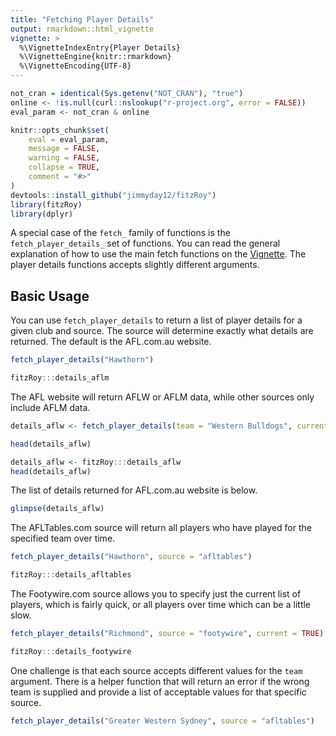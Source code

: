 ```yaml
---
title: "Fetching Player Details"
output: rmarkdown::html_vignette
vignette: >
  %\VignetteIndexEntry{Player Details}
  %\VignetteEngine{knitr::rmarkdown}
  %\VignetteEncoding{UTF-8}
---
```


```r
not_cran = identical(Sys.getenv("NOT_CRAN"), "true")
online <- !is.null(curl::nslookup("r-project.org", error = FALSE))
eval_param <- not_cran & online

knitr::opts_chunk$set(
	eval = eval_param,
	message = FALSE,
	warning = FALSE,
	collapse = TRUE,
	comment = "#>"
)
devtools::install_github("jimmyday12/fitzRoy")
library(fitzRoy)
library(dplyr)
```

A special case of the `fetch_` family of functions is the `fetch_player_details_` set of functions. You can read the general explanation of how to use the main fetch functions on the [Vignette](https://jimmyday12.github.io/fitzRoy/articles/main-fetch-functions.html). The player details functions accepts slightly different arguments. 


## Basic Usage
You can use `fetch_player_details` to return a list of player details for a given club and source. The source will determine exactly what details are returned. The default is the AFL.com.au website. 

```r
fetch_player_details("Hawthorn")
```
```r
fitzRoy:::details_aflm
```

The AFL website will return AFLW or AFLM data, while other sources only include AFLM data. 

```r
details_aflw <- fetch_player_details(team = "Western Bulldogs", current = TRUE, comp = "AFLW", source = "AFL")

head(details_aflw)
```
```r
details_aflw <- fitzRoy:::details_aflw
head(details_aflw)
```

The list of details returned for AFL.com.au website is below. 

```r
glimpse(details_aflw)
```

The AFLTables.com source will return all players who have played for the specified team over time.

```r
fetch_player_details("Hawthorn", source = "afltables")
```
```r
fitzRoy:::details_afltables
```

The Footywire.com source allows you to specify just the current list of players, which is fairly quick, or all players over time which can be a little slow. 


```r
fetch_player_details("Richmond", source = "footywire", current = TRUE)
```
```r
fitzRoy:::details_footywire
```

One challenge is that each source accepts different values for the `team` argument. There is a helper function that will return an error if the wrong team is supplied and provide a list of acceptable values for that specific source.

```r
fetch_player_details("Greater Western Sydney", source = "afltables")
```
